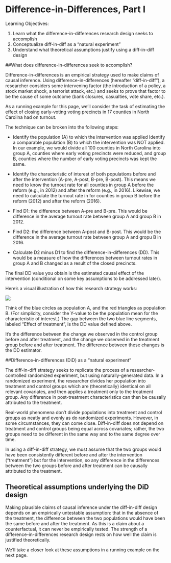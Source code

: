 # Difference-in-Differences, Part I

Learning Objectives:

1. Learn what the difference-in-differences research design seeks to accomplish 
2. Conceptualize diff-in-diff as a "natural experiment"
3. Understand what theoretical assumptions justify using a diff-in-diff design

##What does difference-in-differences seek to accomplish?

Difference-in-differences is an empirical strategy used to make claims of causal inference. Using difference-in-differences (hereafter "diff-in-diff"), a researcher considers some intervening factor (the introduction of a policy, a stock market shock, a terrorist attack, etc.) and seeks to prove that factor to be the cause of some outcome (bank closures, casualties, vote share, etc.).

As a running example for this page, we'll consider the task of estimating the effect of closing early-voting voting precincts in 17 counties in North Caroilna had on turnout.

The technique can be broken into the following steps:

- Identify the population (A) to which the intervention was applied Identify a comparable population (B) to which the intervention was NOT applied. In our example, we would divide all 100 counties in North Carolina into group A, counties where early voting precincts were reduced, and group B, counties where the number of early voting precincts was kept the same.

- Identify the characteristic of interest of both populations before and after the intervention (A-pre, A-post, B-pre, B-post).  This means we need to know the  turnout rate for all counties in group A before the reform (e.g., in 2012) and after the reform (e.g., in 2016).  Likewise, we need to calculate the turnout rate in for counties in group B before the reform (2012) and after the reform (2016).

- Find D1: the difference between A-pre and B-pre.  This would be difference in the average turnout rate between group A and group B in 2012.  

- Find D2: the difference between A-post and B-post. This would be the difference in the average turnout rate between group A and gropu B in 2016.

- Calculate D2 minus D1 to find the difference-in-differences (DD). This would be a measure of how the differences between turnout rates in group A and B changed as a result of the closed precincts.

The final DD value you obtain is the estimated causal effect of the intervention (conditional on some key assumptions to be addressed later).

Here's a visual illustration of how this research strategy works:

![](12.png)

Think of the blue circles as population A, and the red triangles as population B. (For simplicity, consider the Y-value to be the population mean for the characteristic of interest.) The gap between the two blue line segments, labeled "Effect of treatment", is the DD value defined above. 

It's the difference between the change we observed in the control group before and after treatment, and the change we observed in the treatment group before and after treatment.  The difference between these changes is the DD estimator.

##Difference-in-differences (DiD) as a "natural experiment"

The diff-in-diff strategy seeks to replicate the process of a researcher-controlled randomized experiment, but using naturally-generated data. In a randomized experiment, the researcher divides her population into treatment and control groups which are (theoretically) identical on all relevant covariates, and then applies a treatment only to the treatment group. Any difference in post-treatment characteristics can then be causally attributed to the treatment.

Real-world phenomena don't divide populations into treatment and control groups as neatly and evenly as do randomized experiments. However, in some circumstances, they can come close. Diff-in-diff does not depend on treatment and control groups being equal across covariates; rather, the two groups need to be different in the same way and to the same degree over time.

In using a diff-in-diff strategy, we must assume that the two groups would have been consistently different before and after the intervention ("treatment") but for the intervention, so any difference in the differences between the two groups before and after treatment can be causally attributed to the treatment.

## Theoretical assumptions underlying the DiD design

Making plausible claims of causal inference under the diff-in-diff design depends on an empirically untestable assumption: that in the absence of the treatment, the difference between the two populations would have been the same before and after the treatment. As this is a claim about a counterfactual, it can never be empirically tested. The strength of a difference-in-differences research design rests on how well the claim is justified theoretically.

We'll take a closer look at these assumptions in a running example on the next page.